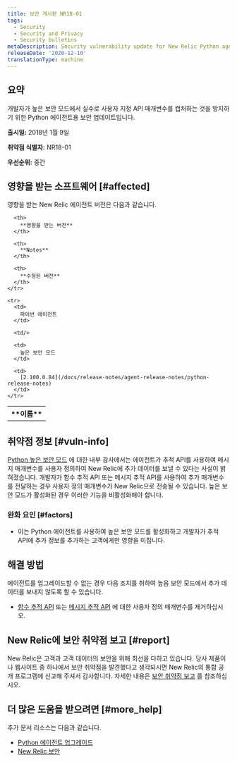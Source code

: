 ```yaml
---
title: 보안 게시판 NR18-01
tags:
  - Security
  - Security and Privacy
  - Security bulletins
metaDescription: Security vulnerability update for New Relic Python agent.
releaseDate: '2020-12-10'
translationType: machine
---
```


## 요약

개발자가 높은 보안 모드에서 실수로 사용자 지정 API 매개변수를 캡처하는 것을 방지하기 위한 Python 에이전트용 보안 업데이트입니다.

**출시일:** 2018년 1월 9일

**취약점 식별자:** NR18-01

**우선순위:** 중간

## 영향을 받는 소프트웨어 [#affected]

영향을 받는 New Relic 에이전트 버전은 다음과 같습니다.

<table>
  <tbody>
    <tr>
      <th>
        **이름**
      </th>

      <th>
        **영향을 받는 버전**
      </th>

      <th>
        **Notes**
      </th>

      <th>
        **수정된 버전**
      </th>
    </tr>

    <tr>
      <td>
        파이썬 에이전트
      </td>

      <td/>

      <td>
        높은 보안 모드
      </td>

      <td>
        [2.100.0.84](/docs/release-notes/agent-release-notes/python-release-notes)
      </td>
    </tr>
  </tbody>
</table>

## 취약점 정보 [#vuln-info]

[Python 높은 보안 모드](/docs/agents/python-agent/configuration/python-agent-configuration#high_security) 에 대한 내부 감사에서는 에이전트가 추적 API를 사용하여 메시지 매개변수를 사용자 정의하여 New Relic에 추가 데이터를 보낼 수 있다는 사실이 밝혀졌습니다. 개발자가 함수 추적 API 또는 메시지 추적 API를 사용하여 추가 매개변수를 전달하는 경우 사용자 정의 매개변수가 New Relic으로 전송될 수 있습니다. 높은 보안 모드가 활성화된 경우 이러한 기능을 비활성화해야 합니다.

### 완화 요인 [#factors]

* 이는 Python 에이전트를 사용하여 높은 보안 모드를 활성화하고 개발자가 추적 API에 추가 정보를 추가하는 고객에게만 영향을 미칩니다.

## 해결 방법

에이전트를 업그레이드할 수 없는 경우 다음 조치를 취하여 높음 보안 모드에서 추가 데이터를 보내지 않도록 할 수 있습니다.

* [함수 추적 API](/docs/agents/python-agent/python-agent-api/function_trace) 또는 [메시지 추적 API](/docs/agents/python-agent/python-agent-api/message-trace) 에 대한 사용자 정의 매개변수를 제거하십시오.

## New Relic에 보안 취약점 보고 [#report]

New Relic은 고객과 고객 데이터의 보안을 위해 최선을 다하고 있습니다. 당사 제품이나 웹사이트 중 하나에서 보안 취약점을 발견했다고 생각되시면 New Relic의 통합 공개 프로그램에 신고해 주셔서 감사합니다. 자세한 내용은 [보안 취약점 보고](/docs/security/new-relic-security/data-privacy/reporting-security-vulnerabilities) 를 참조하십시오.

## 더 많은 도움을 받으려면 [#more_help]

추가 문서 리소스는 다음과 같습니다.

* [Python 에이전트 업그레이드](/docs/agents/python-agent/installation-configuration/upgrade-python-agent)
* [New Relic 보안](https://newrelic.com/security)

